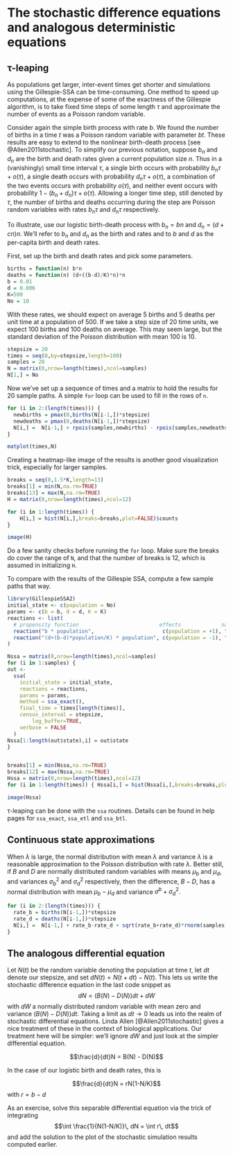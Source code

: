 # The stochastic difference equations and analogous deterministic equations

## τ-leaping

As populations get larger, inter-event times get shorter and simulations using the Gillespie-SSA can be time-consuming.  One method to speed up computations, at the expense of some of the exactness of the Gillespie algorithm, is to take fixed time steps of some length $\tau$ and approximate the number of events as a Poisson random variable.  

Consider again the simple birth process with rate $b$.  We found the number of births in a time $t$ was a Poisson random variable with parameter $bt$.  These results are easy to extend to the nonlinear birth-death process [see @Allen2011stochastic].  To simplify our previous notation, suppose $b_n$ and $d_n$ are the birth and death rates given a current population size $n$.  Thus in a (vanishingly) small time interval $\tau$, a single birth occurs with probability $b_n\tau + o(\tau)$, a single death occurs with probability $d_n\tau + o(\tau)$, a combination of the two events occurs with probability $o(\tau)$, and neither event occurs with probability $1 - (b_n + d_n)\tau + o(\tau)$.  Allowing a longer time step, still denoted by $\tau$, the number of births and deaths occurring during the step are Poisson random variables with rates $b_n\tau$ and $d_n\tau$ respectively.  

To illustrate, use our logistic birth-death process with $b_n = bn$ and $d_n = (d+cn)n$.  We'll refer to $b_n$ and $d_n$ as the birth and rates and to $b$ and $d$ as the per-capita birth and death rates. 

First,  set up the birth and death rates and pick some parameters.

```r
births = function(n) b*n
deaths = function(n) (d+((b-d)/K)*n)*n
b = 0.01
d = 0.006
K=500
No = 10
```

With these rates, we should expect on average 5 births and 5 deaths per unit time at a population of 500.  If we take a step size of 20 time units, we expect 100 births and 100 deaths on average. This may seem large,  but the standard deviation of the Poisson distribution with mean 100 is 10.

```r
stepsize = 20
times = seq(0,by=stepsize,length=100)
samples = 20
N = matrix(0,nrow=length(times),ncol=samples)
N[1,] = No
```

Now we've set up a sequence of times and a matrix to hold the results for 20 sample paths.  A simple `for` loop can be used to fill in the rows of `n`.

```r
for (i in 2:(length(times))) {
  newbirths = pmax(0,births(N[i-1,])*stepsize)
  newdeaths = pmax(0,deaths(N[i-1,])*stepsize)
  N[i,] =  N[i-1,] + rpois(samples,newbirths) - rpois(samples,newdeaths)
}

matplot(times,N)
```

Creating a heatmap-like image of the results is another good visualization trick, especially for larger samples.

```r
breaks = seq(0,1.5*K,length=13)
breaks[1] = min(N,na.rm=TRUE)
breaks[13] = max(N,na.rm=TRUE)
H = matrix(0,nrow=length(times),ncol=12)

for (i in 1:length(times)) { 
	H[i,] = hist(N[i,],breaks=breaks,plot=FALSE)$counts 
}

image(H)
```
Do a few sanity checks before running the `for` loop.  Make sure the breaks do cover the range of `N`, and that the number of breaks is 12, which is assumed in initializing `H`.

To compare with the results of the Gillespie SSA, compute a few sample paths that way.

```r
library(GillespieSSA2)
initial_state <- c(population = No)
params <- c(b = b, d = d, K = K)
reactions <- list(
  # propensity function                          effects             name for reaction
  reaction("b * population",                      c(population = +1), "birth"),
  reaction("(d+(b-d)*population/K) * population", c(population = -1), "death")
)

Nssa = matrix(0,nrow=length(times),ncol=samples)
for (i in 1:samples) {
out <-
  ssa(
    initial_state = initial_state,
    reactions = reactions,
    params = params,
    method = ssa_exact(),
    final_time = times[length(times)],
    census_interval = stepsize,
		log_buffer=TRUE,
    verbose = FALSE
  )
Nssa[1:length(out$state),i] = out$state
}


breaks[1] = min(Nssa,na.rm=TRUE)
breaks[12] = max(Nssa,na.rm=TRUE)
Hssa = matrix(0,nrow=length(times),ncol=12)
for (i in 1:length(times)) { Hssa[i,] = hist(Nssa[i,],breaks=breaks,plot=FALSE)$counts }

image(Hssa)

```

τ-leaping can be done with the `ssa` routines.  Details can be found in help pages for `ssa_exact`, `ssa_etl` and `ssa_btl`.

## Continuous state approximations

When $\lambda$ is large, the normal distribution with mean $\lambda$ and variance $\lambda$ is a reasonable approximation to the Poisson distribution with rate $\lambda$.  Better still, if $B$ and $D$ are normally distributed random variables with means $\mu_b$ and $\mu_d$, and variances $\sigma_b^2$ and $\sigma_d^2$ respectively,  then the difference, $B-D$, has a normal distribution with mean $\mu_b-\mu_d$ and variance $\sigma^b+\sigma^2_d$.

```r
for (i in 2:(length(times))) {
  rate_b = births(N[i-1,])*stepsize
  rate_d = deaths(N[i-1,])*stepsize
  N[i,] =  N[i-1,] + rate_b-rate_d + sqrt(rate_b+rate_d)*rnorm(samples,0,1)
}
```

## The analogous differential equation

Let $N(t)$ be the random variable denoting the population at time $t$, let $dt$ denote our stepsize, and set $dN(t) = N(t+dt) - N(t)$.  This lets us write the stochastic difference equation in the last code snippet as
$$ dN = (B(N)-D(N))dt + dW$$
with $dW$ a normally distributed random variable with mean zero and variance $(B(N)-D(N))dt$.  Taking a limit as $dt\to0$ leads us into the realm of stochastic differential equations.  Linda Allen [@Allen2011stochastic] gives a nice treatment of these in the context of biological applications.  Our treatment here will be simpler:  we'll ignore $dW$ and just look at the simpler differential equation.

$$\frac{d}{dt}N = B(N) - D(N)$$

In the case of our logistic birth and death rates, this is 

$$\frac{d}{dt}N = rN(1-N/K)$$
with $r = b-d$

As an exercise, solve this separable differential equation via the trick of integrating
$$\int \frac{1}{N(1-N/K)}\, dN = \int r\, dt$$
and add the solution to the plot of the stochastic simulation results computed earlier.

